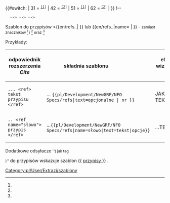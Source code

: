 <noinclude>{{pl/Development/NewGRF/inne strony|en= 
|pl=Template:pl/Development/NewGRF/NFO Specs/refs
}}</noinclude><includeonly><!--
 ~ ~ ~ ~ ~ ~ ~ ~ ~ ~ koment początek bez typów ~ ~ ~ ~ ~ ~ ~
--><!--
~ ~ ~ ~ ~ ~ ~ ~ ~ ~ początek  ~ ~ ~ ~ ~ ~ ~
-->{{#switch: <!--{{uc:-->{{{1<!--|-->}}}<!--}}--><!--
--><!--| = --><!--
--><!--{{{text|}}} --><!--
-->| 31 =<!--
--><span id="ref-3"><!--opcjonalny tekst--></span><!--
--><span title="odsyłacz do note-3 na dole"><!--
--><sup><tt>[[#note-3|[1]]]</tt></sup></span><!--
-->| 42 =<!--
--><span id="ref-4"><!--opcjonalny tekst--></span><!--
--><span title="odsyłacz do note-4 na dole"><!--
--><sup><tt>[[#note-4|[2]]]</tt></sup></span><!--
-->| 51 =<!--
--><span id="ref-5"><!--opcjonalny tekst--></span><!--
--><span title="odsyłacz do note-5 na dole"><!--
--><sup><tt>[[#note-5|[1]]]</tt></sup></span><!--
-->| 62 =<!--
--><span id="ref-6"><!--opcjonalny tekst--></span><!--
--><span title="odsyłacz do note-6 na dole"><!--
--><sup><tt>[[#note-6|[2]]]</tt></sup></span><!--
-->| <!--
--> }} <!--

--><!--{{#if: {{{name|}}} --><!--
--><!-- | --><!--
 --><!--{{#ifeg: {{{1|}}} --><!--
  --><!-- | --><!--
  --><!-- 1 --><!--
  --><!-- | --><!--
  --><!--<span id="ref-{{{name|}}}_1-0">--><!--opcjonalny tekst--><!--</span><!--
  --><!--<span title="odsyłacz do note-{{{name|}}}-{{#sub:{{{1|}}}|-1}} na dole">--><!--
  --><!--<sup><tt>[[#note-{{{name|}}}-1 |[2]]]</tt></sup></span>--><!--
  --><!--| --><!--
  --><!--{{#ifeq: {{{1|}}} <-->!--
   --><!-- | --><!--
   --><!-- 2 --><!--
   --><!-- | --><!--
   --><!--{{#ifeg: {{{name|}}}-{{#sub:{{{1|}}}|-1}} | {{{name}}}-2 | --><!--
   --><!--<span id="ref-{{{name|}}}_1-1">--><!--opcjonalny tekst--><!--</span>--><!--
   --><!--<span title="odsyłacz do note-{{{name|}}}-2 na dole">--><!--
   --><!--<sup><tt>[[#note-{{{name|}}}-2 |[2]]]</tt></sup></span>--><!--
   --><!-- | --><!--
  --><!--}} --><!--
 --><!--}} --><!--
--><!-- | --><!--
--><!--{{#ifeq: {{{1|}}} --><!--
 --><!--| 1 --><!--
 --><!--<span id="ref-1"><!--opcjonalny tekst--></span>--><!--
 --><!--<span title="odsyłacz do note-1 na dole">--><!--
 --><!--<sup><tt>[[#note-1|[{{{1|}}}]]]</tt></sup></span>--><!--
 --><!--| --><!--
 --><!--{{#ifeq: {{{1|}}} --><!--
  --><!--| 2 --><!--
  --><!--<span id="ref-2">--><!--opcjonalny tekst--></span>--><!--
  --><!--<span title="odsyłacz do note-2 na dole">--><!--
  --><!--<sup><tt>[[#note-2|[{{{1|}}}]]]</tt></sup></span>--><!--
 --><!--| --><!--
 --><!--}} --><!--
--><!-- }} --><!--
--></includeonly><noinclude>

Szablon do przypisów <nowiki>>{{en/refs..| }}</nowiki> lub <nowiki>{{en/refs..|name= | }}</nowiki> - <small>zamiast znaczników <ref> </ref> i <ref name=""> </ref> oraz <ref name="słowo"/></small>


Przykłady:
{| 
!odpowiednik rozszerzenia ''Cite'' !! składnia szablonu &nbsp; &nbsp; &nbsp; &nbsp; &nbsp; &nbsp; &nbsp; &nbsp; &nbsp; !! efekt wizualny &nbsp; &nbsp;  
|-
|style=vertical-align:<!--bottom-->middle |<!--<code>--><pre>... <ref> tekst przypisu </ref></pre><!--</code>-->
|style=vertical-align:middle<!--bottom--> |... <code><nowiki>{{pl/Development/NewGRF/NFO Specs/refs|text=opcjonalne |  nr }}</nowiki></code> 
|style=vertical-align:middle<!--top--> |JAKIŚ TEKST {{pl/Development/NewGRF/NFO Specs/refs|text=PRZYPIS|1}} 
|- 
|<pre>.. <ref name="słowo"> przypis </ref></pre>||style=vertical-align:middle|...<code><nowiki>{{pl/Development/NewGRF/NFO Specs/refs|name=słowo|text=tekst|opcje}}</nowiki></code> ||style=vertical-align:middle |...TEKSTY{{pl/Development/NewGRF/NFO Specs/refs|name=słowo|text=przypis|2}}
|}

<!-- <ref name="slowo"/> #cite_note-cargotype-1 #cite_ref-cargotype_1-1 -->

Dodatkowe odsyłacze <small>''( jak tag <references /> )''</small> do przypisów wskazuje szablon <nowiki>{{</nowiki> [[Template:pl/Development/NewGRF/NFO Specs/przypisy| przypisy ]] <nowiki>}}</nowiki> .
 

[[Category:pl/User/Extrazi/szablony]]
</noinclude>
